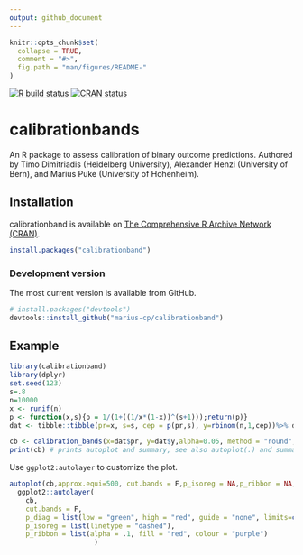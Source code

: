 ```yaml
---
output: github_document
---
```


```r
knitr::opts_chunk$set(
  collapse = TRUE,
  comment = "#>",
  fig.path = "man/figures/README-"
)
```



<!-- badges: start -->
  [![R build status](https://github.com/marius-cp/calibrationband/workflows/R-CMD-check/badge.svg)](https://github.com/marius-cp/calibrationband/actions)
[![CRAN status](https://www.r-pkg.org/badges/version/calibrationband)](https://CRAN.R-project.org/package=calibrationband)
<!-- badges: end -->
  
# calibrationbands

An R package to assess calibration of binary outcome predictions. Authored by Timo Dimitriadis (Heidelberg University), Alexander Henzi (University of Bern), and Marius Puke (University of Hohenheim). 
  
## Installation

calibrationband is available on [The Comprehensive R Archive Network (CRAN)](https://cran.r-project.org/package=calibrationband).

```r
install.packages("calibrationband")
```

### Development version

The most current version is available from GitHub.

```r
# install.packages("devtools")
devtools::install_github("marius-cp/calibrationband")
```

## Example

```r
library(calibrationband)
library(dplyr)
set.seed(123)
s=.8
n=10000
x <- runif(n)
p <- function(x,s){p = 1/(1+((1/x*(1-x))^(s+1)));return(p)}
dat <- tibble::tibble(pr=x, s=s, cep = p(pr,s), y=rbinom(n,1,cep))%>% dplyr::arrange(pr)

cb <- calibration_bands(x=dat$pr, y=dat$y,alpha=0.05, method = "round", digits = 3)
print(cb) # prints autoplot and summary, see also autoplot(.) and summary(.)
```
Use `ggplot2:autolayer` to customize the plot. 
```r
autoplot(cb,approx.equi=500, cut.bands = F,p_isoreg = NA,p_ribbon = NA,p_diag = NA)+
  ggplot2::autolayer(
    cb,
    cut.bands = F,
    p_diag = list(low = "green", high = "red", guide = "none", limits=c(0,1)),
    p_isoreg = list(linetype = "dashed"),
    p_ribbon = list(alpha = .1, fill = "red", colour = "purple")
                     )
```



